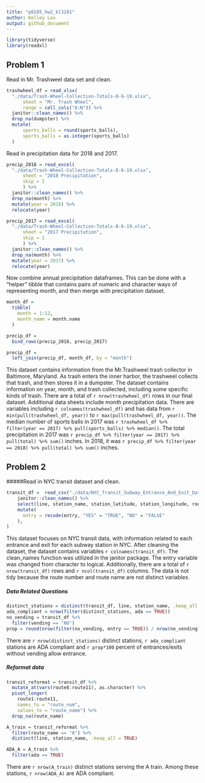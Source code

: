 ```yaml
---
title: "p8105_hw2_kl3181"
author: Kelley Lou
output: github_document
---
```


```r
library(tidyverse)
library(readxl)
```

## Problem 1
Read in Mr. Trashweel data set and clean.
```r
trashwheel_df = read_xlsx(
  "./data/Trash-Wheel-Collection-Totals-8-6-19.xlsx",
      sheet = "Mr. Trash Wheel",
      range = cell_cols("A:N")) %>%
  janitor::clean_names() %>%
  drop_na(dumpster) %>% 
  mutate(
      sports_balls = round(sports_balls),
      sports_balls = as.integer(sports_balls)
  )
```

Read in precipitation data for 2018 and 2017. 
```r
precip_2018 = read_excel(
  "./data/Trash-Wheel-Collection-Totals-8-6-19.xlsx",
      sheet = "2018 Precipitation", 
      skip = 1
      ) %>%
  janitor::clean_names() %>%
  drop_na(month) %>%
  mutate(year = 2018) %>%
  relocate(year)

precip_2017 = read_excel(
  "./data/Trash-Wheel-Collection-Totals-8-6-19.xlsx",
      sheet = "2017 Precipitation",
      skip = 1
      ) %>%
  janitor::clean_names() %>%
  drop_na(month) %>%
  mutate(year = 2017) %>%
  relocate(year)
```

Now combine annual precipitation dataframes. This can be done with a "helper" tibble that contains pairs of numeric and character ways of representing month, and then merge with precipitation dataset. 
```r
month_df = 
  tibble(
    month = 1:12,
    month_name = month.name
  )

precip_df = 
  bind_rows(precip_2018, precip_2017)

precip_df = 
  left_join(precip_df, month_df, by = "month")
```

This dataset contains information from the Mr.Trashweel trash collector in Baltimore, Maryland. As trash enters the inner harbor, the trashweel collects that trash, and then stores it in a dumpster. The dataset contains information on year, month, and trash collected, including some specific kinds of trash. There are a total of `r nrow(trashwheel_df)` rows in our final dataset. Additional data sheets include month precipitation data. There are variables including `r colnames(trashwheel_df)` and has data from `r min(pull(trashwheel_df, year))` to `r max(pull(trashwheel_df, year))`. The median number of sports balls in 2017 was `r trashwheel_df %>% filter(year == 2017) %>% pull(sports_balls) %>% median()`. The total precipitation in 2017 was `r precip_df %>% filter(year == 2017) %>% pull(total) %>% sum()` inches. In 2018, it was `r precip_df %>% filter(year == 2018) %>% pull(total) %>% sum()` inches.

## Problem 2
#####Read in NYC transit dataset and clean.
```r
transit_df =  read_csv("./data/NYC_Transit_Subway_Entrance_And_Exit_Data.csv") %>%
    janitor::clean_names() %>%
    select(line, station_name, station_latitude, station_longitude, route1:route11, entry, entrance_type, vending, ada) %>% 
    mutate(
      entry = recode(entry, "YES" = "TRUE", "NO" = "FALSE"
    ), 
)
```
This dataset focuses on NYC transit data, with information related to each entrance and exit for each subway station in NYC. After cleaning the dataset, the dataset contains variables `r colnames(transit_df)`. The clean_names function was utilized in the janitor package. The entry variable was changed from character to logical. Additionally, there are a total of `r nrow(transit_df)` rows and `r ncol(transit_df)` columns. The data is not tidy because the route number and route name are not distinct variables.

##### Data Related Questions
```r
distinct_stations = distinct(transit_df, line, station_name, .keep_all = TRUE)
ada_compliant = nrow(filter(distinct_stations, ada == TRUE))
no_vending = transit_df %>% 
  filter(vending == "NO") 
prop = round(nrow(filter(no_vending, entry == TRUE)) / nrow(no_vending), 3)
```

There are `r nrow(distinct_stations)` distinct stations, `r ada_compliant` stations are ADA compliant and `r prop*100` percent of entrances/exits without vending allow entrance.

##### Reformat data
```r
transit_reformat = transit_df %>% 
  mutate_at(vars(route8:route11), as.character) %>% 
  pivot_longer(
    route1:route11, 
    names_to = "route_num", 
    values_to = "route_name") %>% 
  drop_na(route_name)

A_train = transit_reformat %>% 
  filter(route_name == "A") %>% 
  distinct(line, station_name, .keep_all = TRUE)

ADA_A = A_train %>% 
  filter(ada == TRUE)
```
There are `r nrow(A_train)` distinct stations serving the A train. Among these stations, `r nrow(ADA_A)` are ADA compliant.

